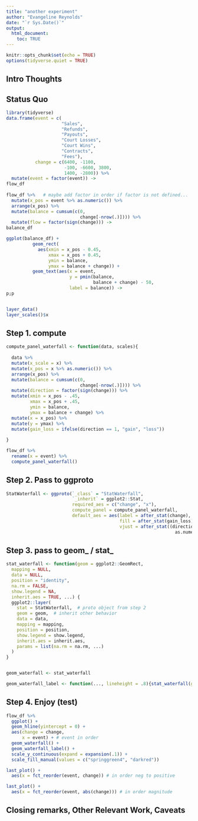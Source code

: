 ```yaml
---
title: "another experiment"
author: "Evangeline Reynolds"
date: "`r Sys.Date()`"
output: 
  html_document:
    toc: TRUE
---
```


```r
knitr::opts_chunk$set(echo = TRUE)
options(tidyverse.quiet = TRUE)
```




## Intro Thoughts


## Status Quo

```r
library(tidyverse)
data.frame(event = c(
                     "Sales", 
                     "Refunds",
                     "Payouts", 
                     "Court Losses", 
                     "Court Wins", 
                     "Contracts", 
                     "Fees"),
           change = c(6400, -1100, 
                      -100, -6600, 3800, 
                      1400, -2800)) %>% 
  mutate(event = factor(event)) ->
flow_df
  
flow_df %>%   # maybe add factor in order if factor is not defined...
  mutate(x_pos = event %>% as.numeric()) %>% 
  arrange(x_pos) %>% 
  mutate(balance = cumsum(c(0, 
                            change[-nrow(.)]))) %>% 
  mutate(flow = factor(sign(change))) ->
balance_df

ggplot(balance_df) +
          geom_rect(
            aes(xmin = x_pos - 0.45, 
                xmax = x_pos + 0.45, 
                ymin = balance, 
                ymax = balance + change)) +
          geom_text(aes(x = event, 
                        y = pmin(balance, 
                                 balance + change) - 50, 
                        label = balance)) ->
p;p


layer_data()
layer_scales()$x
```


## Step 1. compute

```r
compute_panel_waterfall <- function(data, scales){
  
  data %>% 
  mutate(x_scale = x) %>% 
  mutate(x_pos = x %>% as.numeric()) %>% 
  arrange(x_pos) %>% 
  mutate(balance = cumsum(c(0, 
                            change[-nrow(.)]))) %>% 
  mutate(direction = factor(sign(change))) %>% 
  mutate(xmin = x_pos - .45,
         xmax = x_pos + .45,
         ymin = balance,
         ymax = balance + change) %>% 
  mutate(x = x_pos) %>% 
  mutate(y = ymax) %>% 
  mutate(gain_loss = ifelse(direction == 1, "gain", "loss"))
  
}

flow_df %>% 
  rename(x = event) %>% 
  compute_panel_waterfall() 

```


## Step 2. Pass to ggproto 

```r
StatWaterfall <- ggproto(`_class` = "StatWaterfall", 
                         `_inherit` = ggplot2::Stat,
                         required_aes = c("change", "x"),
                         compute_panel = compute_panel_waterfall,
                         default_aes = aes(label = after_stat(change),
                                           fill = after_stat(gain_loss),
                                           vjust = after_stat((direction == -1) %>%
                                                                as.numeric)))
```


## Step 3. pass to geom_ / stat_

```r
stat_waterfall <- function(geom = ggplot2::GeomRect,
  mapping = NULL,
  data = NULL,
  position = "identity",
  na.rm = FALSE,
  show.legend = NA,
  inherit.aes = TRUE, ...) {
  ggplot2::layer(
    stat = StatWaterfall,  # proto object from step 2
    geom = geom,  # inherit other behavior
    data = data,
    mapping = mapping,
    position = position,
    show.legend = show.legend,
    inherit.aes = inherit.aes,
    params = list(na.rm = na.rm, ...)
  )
}


geom_waterfall <- stat_waterfall

geom_waterfall_label <- function(..., lineheight = .8){stat_waterfall(geom = "text", lineheight = lineheight, ...)}
```


## Step 4. Enjoy (test)


```r
flow_df %>% 
  ggplot() +
  geom_hline(yintercept = 0) +
  aes(change = change, 
      x = event) + # event in order
  geom_waterfall() + 
  geom_waterfall_label() + 
  scale_y_continuous(expand = expansion(.1)) + 
  scale_fill_manual(values = c("springgreen4", "darkred"))

last_plot() + 
  aes(x = fct_reorder(event, change)) # in order neg to positive

last_plot() + 
  aes(x = fct_reorder(event, abs(change))) # in order magnitude


```  





## Closing remarks, Other Relevant Work, Caveats
